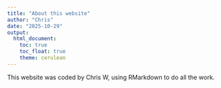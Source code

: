 ```yaml
---
title: "About this website"
author: "Chris"
date: "2025-10-29"
output: 
  html_document:
    toc: true
    toc_float: true
    theme: cerulean
---
```


This website was coded by Chris W, using RMarkdown to do all the work.
















































